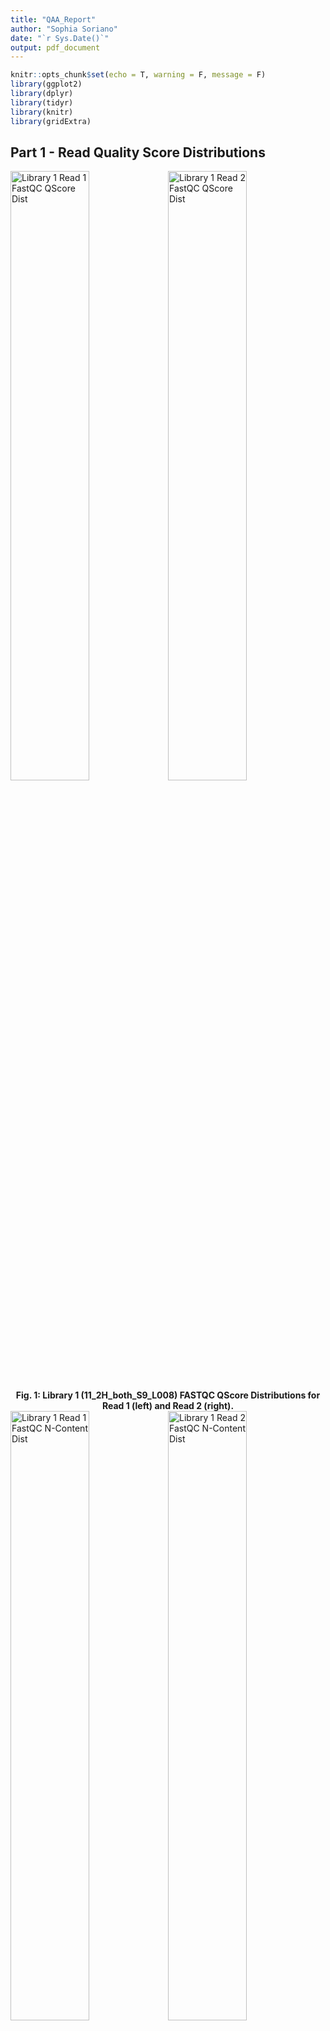 ```yaml
---
title: "QAA_Report"
author: "Sophia Soriano"
date: "`r Sys.Date()`"
output: pdf_document
---
```


```r
knitr::opts_chunk$set(echo = T, warning = F, message = F)
library(ggplot2)
library(dplyr)
library(tidyr)
library(knitr)
library(gridExtra)
```

## Part 1 - Read Quality Score Distributions

  ![Library 1 Read 1 FastQC QScore Dist](/Users/ssoriano/bioinfo/Bi622/QAA/QAA_Part1/11_2H_both_S9_L008_R1_001_fastqc/Images/per_base_quality.png){width=50%}![Library 1 Read 2 FastQC QScore Dist](/Users/ssoriano/bioinfo/Bi622/QAA/QAA_Part1/11_2H_both_S9_L008_R2_001_fastqc/Images/per_base_quality.png){width=50%}<figcaption align="center"><b>Fig. 1: Library 1 (11_2H_both_S9_L008) FASTQC QScore Distributions for Read 1 (left) and Read 2 (right).</b></figcaption>
  ![Library 1 Read 1 FastQC N-Content Dist](/Users/ssoriano/bioinfo/Bi622/QAA/QAA_Part1/11_2H_both_S9_L008_R1_001_fastqc/Images/per_base_n_content.png){width=50%}![Library 1 Read 2 FastQC N-Content Dist](/Users/ssoriano/bioinfo/Bi622/QAA/QAA_Part1/11_2H_both_S9_L008_R2_001_fastqc/Images/per_base_n_content.png){width=50%}<figcaption align="center"><b>Fig. 2: Library 1 (11_2H_both_S9_L008) FASTQC N-Content Distributions for Read 1 (left) and Read 2 (right).</b></figcaption>
  ![Library 2 Read 1 FastQC QScore Dist](/Users/ssoriano/bioinfo/Bi622/QAA/QAA_Part1/14_3B_control_S10_L008_R1_001_fastqc/Images/per_base_quality.png){width=50%}![Library 2 Read 2 FastQC QScore Dist](/Users/ssoriano/bioinfo/Bi622/QAA/QAA_Part1/14_3B_control_S10_L008_R2_001_fastqc/Images/per_base_quality.png){width=50%}<figcaption align="center"><b>Fig. 3: Library 2 (14_3B_control_S10_L008) FASTQC QScore Distributions for Read 1 (left) and Read 2 (right).</b></figcaption>
  ![Library 2 Read 1 FastQC N-Content Dist](/Users/ssoriano/bioinfo/Bi622/QAA/QAA_Part1/14_3B_control_S10_L008_R1_001_fastqc/Images/per_base_n_content.png){width=50%}![Library 2 Read 2 FastQC N-Content Dist](/Users/ssoriano/bioinfo/Bi622/QAA/QAA_Part1/14_3B_control_S10_L008_R2_001_fastqc/Images/per_base_n_content.png){width=50%}<figcaption align="center"><b>Fig. 4: Library 2 (14_3B_control_S10_L008) FASTQC N-Content Distributions for Read 1 (left) and Read 2 (right).</b></figcaption>
Summary: The plots of per-base N content are consistent with the quality score plots for each library. The N content is extremely low in both reads for both libraries, and that is reflected in the high (green) values shown in all of the QScore distributions for every data point.

  ![Library 1 Read 1 QScore_Dist.py QScore Dist](/Users/ssoriano/bioinfo/Bi622/QAA/QAA_Part1/QScore_pngs/QScore_L1_R1.png){width=50%}![Library 1 Read 2 QScore_Dist.py QScore Dist](/Users/ssoriano/bioinfo/Bi622/QAA/QAA_Part1/QScore_pngs/QScore_L1_R2.png){width=50%}<figcaption align="center"><b>Fig. 5: Library 1 (11_2H_both_S9_L008) QScore_Dist.py QScore Distributions for Read 1 (left) and Read 2 (right).</b></figcaption>
    
  ![Library 2 Read 1 QScore_Dist.py QScore Dist](/Users/ssoriano/bioinfo/Bi622/QAA/QAA_Part1/QScore_pngs/QScore_L2_R1.png){width=50%}![Library 2 Read 1 QScore_Dist.py QScore Dist](/Users/ssoriano/bioinfo/Bi622/QAA/QAA_Part1/QScore_pngs/QScore_L2_R2.png){width=50%}<figcaption align="center"><b>Fig. 6: Library 2 (14_3B_control_S10_L008) QScore_Dist.py QScore Distributions for Read 1 (left) and Read 2 (right).</b></figcaption>
Summary: The QScore distributions generated from both FASTQC and my QScore_Dist.py program look virtually identical for reads 1 and 2 from  both libraries (with the exception of more colorful formatting from FASTQC). The run-times for library 1 (11_2H_both_S9_L008) were about five times longer than the run times for library 2 (14_3B_control_S10_L008), and the FASTQC commands - running two files at once - ran much quicker than my QScore_Dist.py code running one file at a time. See run time results listed below. From both the FASTQC and QScore_Dist.py data for both libraries, one can see that the quality scores for all bases in both reads are very high, generally >35. The FASTQC graphs - which have a little more detail (error bars, etc.) than my QScore_Dist.py graphs - show that read two for both libraries has a little more variation in base quality score, occasionally dipping into the yellow (<29) base quality region for library 2. However, this is expected as the sample has been in the sequencer for a longer amount of time by the time read 2 is in process, and has possibly degraded. Also expected is the section of slightly lower quality scores at the beginning of each read (for both libraries), as the first several bases analyzed by the sequencer are typically error-prone.\newline

Library 1 (11_2H_both_S9_L008): 2:32.58 m:s (FASTQC - both reads), 14:15.86 m:s (QScore_Dist.py, R1) and 14:02.15 m:s (QScore_Dist.py, R2)\newline
Library 2 (14_3B_control_S10_L008): 0:39.34 m:s (FASTQC - both reads), 3:37.55 m:s (QScore_Dist.py, R1) and 3:38.74 m:s (QScore_Dist.py, R2)\newline

## Part 2: Adapter trimming comparison

Summary: Used the following bash commands to confirm adapter sequences in each file. "Grep" returns lines that contain the specified sequence:

Lib1 R1: $ zcat /projects/bgmp/shared/2017_sequencing/demultiplexed/11_2H_both_S9_L008_R1_001.fastq.gz | grep "AGATCGGAAGAGCACACGTCTGAACTCCAGTCA"\newline
Lib1 R2: $ zcat /projects/bgmp/shared/2017_sequencing/demultiplexed/11_2H_both_S9_L008_R2_001.fastq.gz | grep "AGATCGGAAGAGCGTCGTGTAGGGAAAGAGTGT"\newline
Lib2 R1: $ zcat /projects/bgmp/shared/2017_sequencing/demultiplexed/14_3B_control_S10_L008_R1_001.fastq.gz | grep "AGATCGGAAGAGCACACGTCTGAACTCCAGTCA"\newline
Lib2 R2: $ zcat /projects/bgmp/shared/2017_sequencing/demultiplexed/14_3B_control_S10_L008_R2_001.fastq.gz | grep "AGATCGGAAGAGCGTCGTGTAGGGAAAGAGTGT"\newline

Adapter sequences expected to be found in each read were confirmed on Illumina website/pdf for TruSeq DNA/RNA preps (https://support-docs.illumina.com/SHARE/AdapterSeq/illumina-adapter-sequences.pdf). The expected sequences - "AGATCGGAAGAGCACACGTCTGAACTCCAGTCA" in R1 and "AGATCGGAAGAGCGTCGTGTAGGGAAAGAGTGT" in R2 - are found at or near the end of many sequences in each file. These sequences are reverse complements of the adapters containing the read 1/2 PBS where sequencing by synthesis begins (i.e. "AGATCGGAAGAGCACACGTCTGAACTCCAGTCA" is found near the end of R1 sequences, and its reverse complement marks the start of R2 sequence by synthesis). Adapter sequences are not observed at the beginning of sequences because the read PBS (primer binding sites), where the sequencing primers bind to initiate synthesis of the read, are located at the end of the adapter sequence.\newline

For Library 1 (11_2H_both_S9_L008), 4.9% of Read 1 (874,706 reads) and 5.7% (1,016,991 reads) of Read 2 were trimmed (total read pairs = 17,919,193). For Library 2 (14_3B_control_S10_L008), 6.0% of Read 1 (264,208 reads) and 6.7% of Read 2 (299,716 reads) were trimmed (total read pairs = 4,440,378).\newline

As shown in the bar plots below, R2 reads (blue) are significantly more trimmed than R1 reads (red). As previously mentioned, Read 2 is commonly lower quality per base than Read 1 since it occurs after the library sample has likely been in the sequencer for several hours and some degradation has occurred. When we apply our quality filters - especially with Trimmomatic using SLIDINGWINDOW 5(window):15(quality min) and MINLEN (35bp) - there are fewer long reads remaining in Read 2 that meet those cutoffs compared to the higher quality Read 1 sequences.

```r
#Read in tsv data files
L1R1_df = read.csv(file="/Users/ssoriano/bioinfo/Bi622/QAA/QAA_Part2/11_2H_both_S9_L008_trim_R1.tsv",header=FALSE,sep="")
colnames(L1R1_df) = c("Read Count","Read Length (bp)")
L1R2_df = read.csv(file="/Users/ssoriano/bioinfo/Bi622/QAA/QAA_Part2/11_2H_both_S9_L008_trim_R2.tsv",header=FALSE,sep="")
colnames(L1R2_df) = c("Read Count","Read Length (bp)")
L2R1_df = read.csv(file="/Users/ssoriano/bioinfo/Bi622/QAA/QAA_Part2/14_3B_control_S10_L008_trim_R1.tsv",header=FALSE,sep="")
colnames(L2R1_df) = c("Read Count","Read Length (bp)")
L2R2_df = read.csv(file="/Users/ssoriano/bioinfo/Bi622/QAA/QAA_Part2/14_3B_control_S10_L008_trim_R2.tsv",header=FALSE,sep="")
colnames(L2R2_df) = c("Read Count","Read Length (bp)")

colors <- c("Read 1" = "red", "Read 2" = "blue")

#Plot R1 and R2 on same plot for Library 1
p1 = ggplot() +
  geom_bar(data=L1R1_df, mapping=aes(x=`Read Length (bp)`,y=`Read Count`/1000, fill = "Read 1"),stat="identity") +
  geom_bar(data=L1R2_df, mapping=aes(x=`Read Length (bp)`,y=`Read Count`/1000, fill = "Read 2"),stat="identity") +
  theme_bw() +
  ggtitle("Library 1: 11_2H_both_S9_L008") +
  theme(plot.title = element_text(hjust = 0.5)) +
  labs(x="Read Length (bp)", y="Read Count (Thousand Read Units)", fill="Legend")

#Plot R1 and R2 on same plot for Library 2
p2 = ggplot() +
  geom_bar(data=L2R1_df, mapping=aes(x=`Read Length (bp)`,y=`Read Count`/1000, fill = "Read 1"),stat="identity",position=position_dodge()) +
  geom_bar(data=L2R2_df, mapping=aes(x=`Read Length (bp)`,y=`Read Count`/1000, fill = "Read 2"),stat="identity",position=position_dodge()) +
  theme_bw() +
  ggtitle("Library 2: 14_3B_control_S10_L008") +
  theme(plot.title = element_text(hjust = 0.5)) +
  labs(x="Read Length (bp)", y="Read Count (Thousand Read Units)", fill="Legend")

grid.arrange(p1,p2,ncol=2)
```
Fig. 7: Read length distributions for Read 1 and Read 2 files for each library (11_2H_both_S9_L008 and 14_3B_control_S10_L008). Read 2 files have a higher percentage of shorter reads compared to Read 1 files in both libraries.\newline

## Part 3: Alignment and strand-specificity

Using the python script from PS8, in an updated version named "QAA.py," mapped/unmapped counts were tallied providing results in Table 1. 

```r
L1_MC_df = read.csv(file="/Users/ssoriano/bioinfo/Bi622/QAA/QAA_Part3/11_2H_both_S9_L008_mappedcount.txt",header=FALSE,sep = ":")
L2_MC_df = read.csv(file="/Users/ssoriano/bioinfo/Bi622/QAA/QAA_Part3/14_3B_control_S10_L008_mappedcount.txt",header=FALSE,sep = ":")
L_MC_df = merge(L1_MC_df,L2_MC_df,"V1")
colnames(L_MC_df) = c("Count Category","11_2H_both_S9_L008","14_3B_control_S10_L008")
L_MC_df = L_MC_df %>% arrange(`11_2H_both_S9_L008`)
kable(L_MC_df[1:3,],caption="Calculated mapping counts for Library 1 (11_2H_both_S9_L008) and Library 2 (14_3B_control_S10_L008) after STAR Alignment.")
```
Htseq-count was also used to determine reads mapped to features in each STAR-output SAM file. For each library SAM file, htseq-count was run once with "stranded=yes" (read 1 is on the same strand as the gene/feature, read 2 is on the reverse strand) and once with "stranded=reverse" (read 2 is on the same strand as the gene/feature, read 1 is on the reverse strand). If the generated data is strand-specific, then either the "stranded=yes" or "stranded=reverse" mapped count percentages should be higher than the other. If the data is not strand-specific, then "stranded=yes" and "stranded=reverse" mapped count percentages should be roughly equal. Since the percentage of reads mapped to features is significantly higher in the "stranded=reverse" htseq-count files for both library 1 (11_2H_both_S9_L008, 79.12%) and library 2 (14_3B_control_S10_L008, 86.35%) compared to "stranded=yes" htseq-count files for library 1 (3.45%) and library 2 (3.95%), I propose that both libraries are strand-specific. See "labbook_QAA.txt" for bash commands to calculate percentages.


